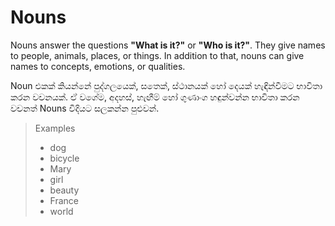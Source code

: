 # Nouns

Nouns answer the questions **"What is it?"** or **"Who is it?"**. They give names to people, animals, places, or things. In addition to that, nouns can give names to concepts, emotions, or qualities.


<Translation>
Noun එකක් කියන්නේ පුද්ගලයෙක්, සතෙක්, ස්ථානයක් හෝ දෙයක් හැඳින්වීමට භාවිතා කරන වචනයක්. ඒ වගේම, අදහස්, හැඟීම් හෝ ගුණාංග හඳුන්වන්න භාවිතා කරන වචනත් Nouns විදියට සලකන්න පුළුවන්.
</Translation>

> Examples
>
> - dog
> - bicycle
> - Mary
> - girl
> - beauty
> - France
> - world